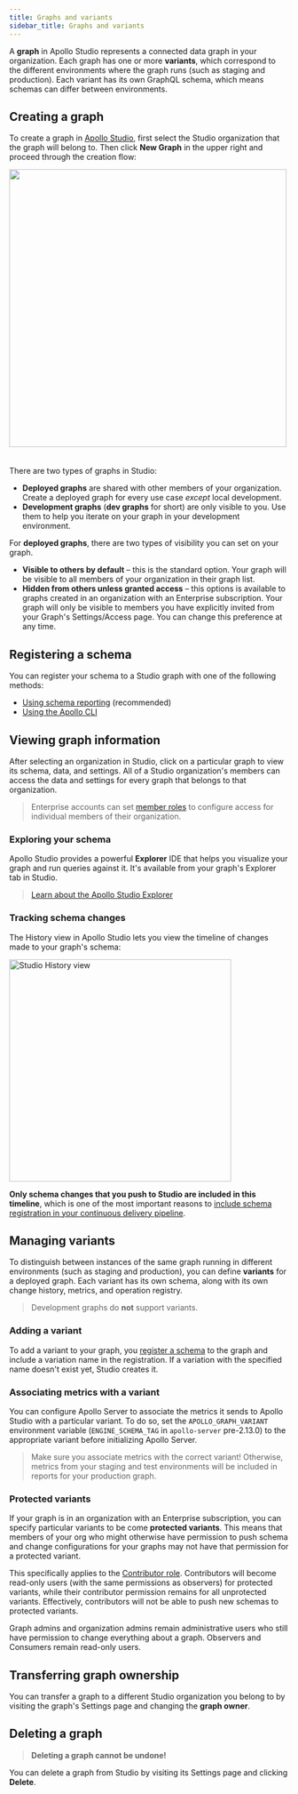 ```yaml
---
title: Graphs and variants
sidebar_title: Graphs and variants
---
```


A **graph** in Apollo Studio represents a connected data graph in your organization. Each graph has one or more **variants**, which correspond to the different environments where the graph runs (such as staging and production). Each variant has its own GraphQL schema, which means schemas can differ between environments.

## Creating a graph

To create a graph in [Apollo Studio](https://studio.apollographql.com/), first select the Studio organization that the graph will belong to. Then click **New Graph** in the upper right and proceed through the creation flow:

<img class="screenshot" src="../img/graph-creation.jpg" width="500" style="margin-bottom: 20px;" />

There are two types of graphs in Studio:

* **Deployed graphs** are shared with other members of your organization. Create a deployed graph for every use case _except_ local development.
* **Development graphs** (**dev graphs** for short) are only visible to you. Use them to help you iterate on your graph in your development environment.

For **deployed graphs**, there are two types of visibility you can set on your graph.
* **Visible to others by default** – this is the standard option. Your graph will be visible to all members of your organization in their graph list.
* **Hidden from others unless granted access** – this options is available to graphs created in an organization with an Enterprise subscription. Your graph will only be visible to members you have explicitly invited from your Graph's Settings/Access page. You can change this preference at any time.


## Registering a schema

You can register your schema to a Studio graph with one of the following methods:

* [Using schema reporting](../schema/schema-reporting/) (recommended)
* [Using the Apollo CLI](../schema/cli-registration/)

## Viewing graph information

After selecting an organization in Studio, click on a particular graph
to view its schema, data, and settings. All of a Studio organization's members can access the data and settings for every graph that belongs to that organization.

> Enterprise accounts can set [member roles](./members/#member-roles) to configure access for individual members of their organization.

### Exploring your schema

Apollo Studio provides a powerful **Explorer** IDE that helps you visualize your graph and run queries against it. It's available from your graph's Explorer tab in Studio.

> [Learn about the Apollo Studio Explorer](../explorer/)

### Tracking schema changes

The History view in Apollo Studio lets you view the timeline of changes made to your graph's schema:

<img src="../img//schema-history.jpg" class="screenshot" alt="Studio History view" width="400"></img>

**Only schema changes that you push to Studio are included in this timeline**, which is one of the most important reasons to [include schema registration in your continuous delivery pipeline](../schema/cli-registration/#registering-with-continuous-delivery).

## Managing variants

To distinguish between instances of the same graph running in different environments (such as staging and production), you can define **variants** for a deployed graph. Each variant has its own schema, along with its own change history, metrics, and operation registry.

> Development graphs do **not** support variants.

### Adding a variant

To add a variant to your graph, you [register a schema](#registering-a-schema) to the graph and include a variation name in the registration. If a variation with the specified name doesn't exist yet, Studio creates it.

### Associating metrics with a variant

You can configure Apollo Server to associate the metrics it sends to Apollo Studio with a particular variant. To do so, set the `APOLLO_GRAPH_VARIANT` environment variable (`ENGINE_SCHEMA_TAG` in `apollo-server` pre-2.13.0) to the appropriate variant before initializing Apollo Server.

> Make sure you associate metrics with the correct variant! Otherwise, metrics from your staging and test environments will be included in reports for your production graph.

### Protected variants

If your graph is in an organization with an Enterprise subscription, you can specify particular variants to be come **protected variants**. This means that members of  your org who might otherwise have permission to push schema and change configurations for your graphs may not have that permission for a protected variant.

This specifically applies to the [Contributor role](/org/members/#member-roles-in-organizations). Contributors will become read-only users (with the same permissions as observers) for protected variants, while their contributor permission remains for all unprotected variants. Effectively, contributors will not be able to push new schemas to protected variants.

Graph admins and organization admins remain administrative users who still have permission to change everything about a graph. Observers and Consumers remain read-only users.

## Transferring graph ownership

You can transfer a graph to a different Studio organization you belong to
by visiting the graph's Settings page and changing the **graph owner**.

## Deleting a graph

> **Deleting a graph cannot be undone!**

You can delete a graph from Studio by visiting its Settings page and clicking
**Delete**.
